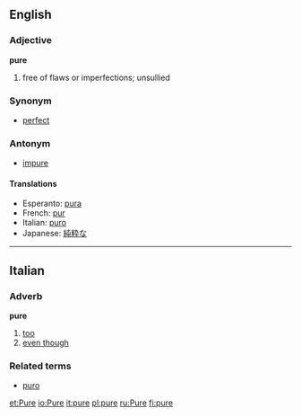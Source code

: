 ==English==
===Adjective===
'''pure'''

#free of flaws or imperfections; unsullied

===Synonym===
*[[perfect]]

===Antonym===
*[[impure]]

====Translations====
*Esperanto: [[pura]]
*French: [[pur]]
*Italian: [[puro]]
*Japanese: [[純粋]]な

----

==Italian==
===Adverb===
'''pure'''

# [[too]]
# [[even though]]

===Related terms===
*[[puro]]

[[et:Pure]]
[[io:Pure]]
[[it:pure]]
[[pl:pure]]
[[ru:Pure]]
[[fi:pure]]